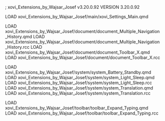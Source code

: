 ; xovi_Extensions_by_Wajsar_Josef v3.20.0.92
VERSION 3.20.0.92

LOAD xovi_Extensions_by_Wajsar_Josef/main/xovi_Settings_Main.qmd

LOAD xovi_Extensions_by_Wajsar_Josef/document/document_Multiple_Navigation_History.qmd
LOAD xovi_Extensions_by_Wajsar_Josef/document/document_Multiple_Navigation_History.rcc
LOAD xovi_Extensions_by_Wajsar_Josef/document/document_Toolbar_X.qmd
LOAD xovi_Extensions_by_Wajsar_Josef/document/document_Toolbar_X.rcc

LOAD xovi_Extensions_by_Wajsar_Josef/system/system_Battery_Standby.qmd
LOAD xovi_Extensions_by_Wajsar_Josef/system/system_Light_Sleep.qmd
LOAD xovi_Extensions_by_Wajsar_Josef/system/system_Light_Sleep.rcc
LOAD xovi_Extensions_by_Wajsar_Josef/system/system_Translation.qmd
LOAD xovi_Extensions_by_Wajsar_Josef/system/system_Translation.rcc

LOAD xovi_Extensions_by_Wajsar_Josef/toolbar/toolbar_Expand_Typing.qmd
LOAD xovi_Extensions_by_Wajsar_Josef/toolbar/toolbar_Expand_Typing.rcc
